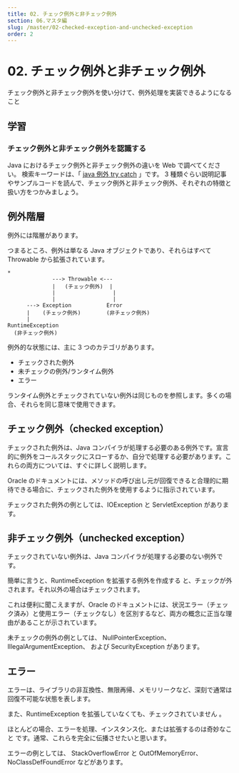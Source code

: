 ```yaml
---
title: 02. チェック例外と非チェック例外
section: 06.マスタ編
slug: /master/02-checked-exception-and-unchecked-exception
order: 2
---
```


# 02. チェック例外と非チェック例外

<p class="goal">
  チェック例外と非チェック例外を使い分けて、例外処理を実装できるようになること
</p>

## 学習

### チェック例外と非チェック例外を認識する

Java におけるチェック例外と非チェック例外の違いを Web で調べてください。
検索キーワードは、「 [java 例外 try catch](https://www.google.com/search?q=java+例外+try+catch) 」です。
3 種類ぐらい説明記事やサンプルコードを読んで、チェック例外と非チェック例外、それぞれの特徴と扱い方をつかみましょう。

## 例外階層

例外には階層があります。

つまるところ、例外は単なる Java オブジェクトであり、それらはすべて Throwable から拡張されています。

```console
*
              ---> Throwable <---
              |   (チェック例外)  |
              |                  |
              |                  |
      ---> Exception           Error
      |    (チェック例外)        (非チェック例外)
      |
RuntimeException
  (非チェック例外)
```

例外的な状態には、主に 3 つのカテゴリがあります。

- チェックされた例外
- 未チェックの例外/ランタイム例外
- エラー

ランタイム例外とチェックされていない例外は同じものを参照します。多くの場合、それらを同じ意味で使用できます。

## チェック例外（checked exception）

チェックされた例外は、Java コンパイラが処理する必要のある例外です。宣言的に例外をコールスタックにスローするか、自分で処理する必要があります。これらの両方については、すぐに詳しく説明します。

Oracle のドキュメントには、メソッドの呼び出し元が回復できると合理的に期待できる場合に、チェックされた例外を使用するように指示されています。

チェックされた例外の例としては、IOException と ServletException があります。

## 非チェック例外（unchecked exception）

チェックされていない例外は、Java コンパイラが処理する必要のない例外です。

簡単に言うと、RuntimeException を拡張する例外を作成する と、チェックが外されます。それ以外の場合はチェックされます。

これは便利に聞こえますが、Oracle のドキュメントには、状況エラー（チェック済み）と使用エラー（チェックなし）を区別するなど、両方の概念に正当な理由があることが示されています。

未チェックの例外の例としては、 NullPointerException、 IllegalArgumentException、 および SecurityException があります。

## エラー

エラーは、ライブラリの非互換性、無限再帰、メモリリークなど、深刻で通常は回復不可能な状態を表します。

また、RuntimeException を拡張していなくても、チェックされていません 。

ほとんどの場合、エラーを処理、インスタンス化、または拡張するのは奇妙なこと です。通常、これらを完全に伝播させたいと思います。

エラーの例としては、 StackOverflowError と OutOfMemoryError、NoClassDefFoundError などがあります。

